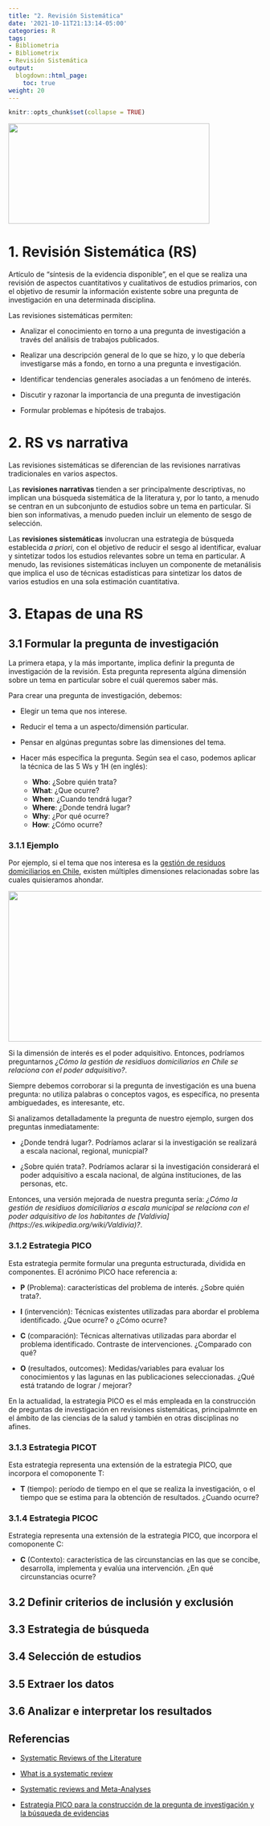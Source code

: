 ```yaml
---
title: "2. Revisión Sistemática"
date: '2021-10-11T21:13:14-05:00'
categories: R
tags:
- Bibliometria
- Bibliometrix
- Revisión Sistemática
output:
  blogdown::html_page:
    toc: true
weight: 20
---
```

```r
knitr::opts_chunk$set(collapse = TRUE)
```

![](/courses/bibliometrix/02_Revision_files/SR.png){width=400px height=200px}

# 1. Revisión Sistemática (RS)
Artículo de “síntesis de la evidencia disponible”, en el que se realiza una revisión de aspectos cuantitativos y cualitativos de estudios primarios, con el objetivo de resumir la información existente sobre una pregunta de investigación en una determinada disciplina.

Las revisiones sistemáticas permiten:

* Analizar el conocimiento en torno a una pregunta de investigación a través del análisis de trabajos publicados.

* Realizar una descripción general de lo que se hizo, y lo que debería investigarse más a fondo, en torno a una pregunta e investigación. 

* Identificar tendencias generales asociadas a un fenómeno de interés.

* Discutir y razonar la importancia de una pregunta de investigación

* Formular problemas e hipótesis de trabajos. 

# 2. RS vs narrativa
Las revisiones sistemáticas se diferencian de las revisiones narrativas tradicionales en varios aspectos. 

Las **revisiones narrativas** tienden a ser principalmente descriptivas, no implican una búsqueda sistemática de la literatura y, por lo tanto, a menudo se centran en un subconjunto de estudios sobre un tema en particular. Si bien son informativas, a menudo pueden incluir un elemento de sesgo de selección. 

Las **revisiones sistemáticas** involucran una estrategia de búsqueda establecida  *a priori*, con el objetivo de reducir el sesgo al identificar, evaluar y sintetizar todos los estudios relevantes sobre un tema en particular. A menudo, las revisiones sistemáticas incluyen un componente de metanálisis que implica el uso de técnicas estadísticas para sintetizar los datos de varios estudios en una sola estimación cuantitativa.

# 3. Etapas de una RS

## 3.1 Formular la pregunta de investigación
La primera etapa, y la más importante, implica definir la pregunta de investigación de la revisión. Esta pregunta representa algúna dimensión sobre un tema en particular sobre el cuál queremos saber más.

Para crear una pregunta de investigación, debemos:

* Elegir un tema que nos interese.
* Reducir el tema a un aspecto/dimensión particular.
* Pensar en algúnas preguntas sobre las dimensiones del tema.
* Hacer más específica la pregunta. Según sea el caso, podemos aplicar la técnica de las 5 Ws y 1H (en inglés): 

  - **Who**: ¿Sobre quién trata?
  - **What**: ¿Que ocurre?
  - **When**: ¿Cuando tendrá lugar?
  - **Where**: ¿Donde tendrá lugar?
  - **Why**: ¿Por qué ocurre?
  - **How**: ¿Cómo ocurre?

### 3.1.1 Ejemplo
Por ejemplo, si el tema que nos interesa es la [gestión de residuos domiciliarios en Chile](https://www.cepal.org/es/publicaciones/40407-guia-general-la-gestion-residuos-solidos-domiciliarios), existen múltiples dimensiones relacionadas sobre las cuales quisieramos ahondar.

![](/courses/bibliometrix/02_Revision_files/preview_384592.png){width=600px height=300px}

Si la dimensión de interés es el poder adquisitivo. Entonces, podríamos preguntarnos *¿Cómo la gestión de residiuos domiciliarios en Chile se relaciona con el poder adquisitivo?*.

Siempre debemos corroborar si la pregunta de investigación es una buena pregunta: no utiliza palabras o conceptos vagos, es específica, no presenta ambiguedades, es interesante, etc.

Si analizamos detalladamente la pregunta de nuestro ejemplo, surgen dos preguntas inmediatamente:

* ¿Donde tendrá lugar?. Podríamos aclarar si la investigación se realizará a escala nacional, regional, municpial?

* ¿Sobre quién trata?. Podríamos aclarar si la investigación considerará el poder adquisitivo a escala nacional, de algúna instituciones, de las personas, etc.

Entonces, una versión mejorada de nuestra pregunta sería: *¿Cómo la gestión de residiuos domiciliarios a escala municipal se relaciona con el poder adquisitivo de los habitantes de [Valdivia] (https://es.wikipedia.org/wiki/Valdivia)?*.

### 3.1.2 Estrategia PICO
Esta estrategia permite formular una pregunta estructurada, dividida en componentes. El acrónimo PICO  hace referencia a:

* **P** (Problema): características del problema de interés. ¿Sobre quién trata?.

* **I** (intervención): Técnicas existentes utilizadas para abordar el problema identificado. ¿Que ocurre? o ¿Cómo ocurre?

* **C** (comparación): Técnicas alternativas utilizadas para abordar el problema identificado. Contraste de intervenciones. ¿Comparado con qué?

* **O** (resultados, outcomes): Medidas/variables para evaluar los conocimientos y las lagunas en las publicaciones seleccionadas. ¿Qué está tratando de lograr / mejorar?

En la actualidad, la estrategia PICO es el más empleada en la construcción de preguntas de investigación en revisiones sistemáticas, principalmnte en el ámbito de las ciencias de la salud y también en otras disciplinas no afines.

### 3.1.3 Estrategia PICOT
Esta estrategia representa una extensión de la estrategia PICO, que incorpora el comoponente T:

* **T** (tiempo): período de tiempo en el que se realiza la investigación, o el tiempo que se estima para la obtención de resultados. ¿Cuando ocurre?

### 3.1.4 Estrategia PICOC
Estrategia representa una extensión de la estrategia PICO, que incorpora el comoponente C:

* **C** (Contexto): característica de las circunstancias en las que se concibe, desarrolla, implementa y evalúa una intervención. ¿En qué circunstancias ocurre?

## 3.2 Definir criterios de inclusión y exclusión

## 3.3 Estrategia de búsqueda

## 3.4 Selección de estudios

## 3.5 Extraer los datos

## 3.6 Analizar e interpretar los resultados



## Referencias

* [Systematic Reviews of the Literature](https://www.elsevier.es/pt-revista-cirugia-espanola-english-edition--436-articulo-systematic-reviews-literature-what-should-S2173507713000914)

* [What is a systematic review](https://ebn.bmj.com/content/14/3/64)

* [Systematic reviews and Meta-Analyses](https://www.ncbi.nlm.nih.gov/pmc/articles/PMC3024725/)

* [Estrategia PICO para la construcción de la pregunta de investigación y la búsqueda de evidencias](https://www.scielo.br/j/rlae/a/CfKNnz8mvSqVjZ37Z77pFsy/?lang=es)
